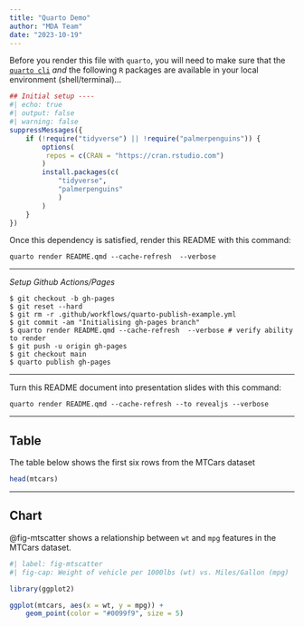 ```yaml
---
title: "Quarto Demo"
author: "MDA Team"
date: "2023-10-19"
---
```



Before you render this file with `quarto`, you will need to make sure that
the [`quarto cli`](https://quarto.org/docs/get-started/) *and* the following `R` packages are available in your local
environment (shell/terminal)...
```r
## Initial setup ----
#| echo: true
#| output: false
#| warning: false
suppressMessages({
    if (!require("tidyverse") || !require("palmerpenguins")) {
        options(
         repos = c(CRAN = "https://cran.rstudio.com")
        )
        install.packages(c(
            "tidyverse",
            "palmerpenguins"
            )
        )
    }
})
```

Once this dependency is satisfied, render this README with this command:
```
quarto render README.qmd --cache-refresh  --verbose
```

---

_Setup Github Actions/Pages_
```
$ git checkout -b gh-pages
$ git reset --hard
$ git rm -r .github/workflows/quarto-publish-example.yml
$ git commit -am "Initialising gh-pages branch"
$ quarto render README.qmd --cache-refresh  --verbose # verify ability to render
$ git push -u origin gh-pages
$ git checkout main
$ quarto publish gh-pages
```

---

Turn this README document into presentation slides with this command:
```
quarto render README.qmd --cache-refresh --to revealjs --verbose
```

----

## Table

The table below shows the first six rows from the MTCars dataset
```r
head(mtcars)
```

---

## Chart

@fig-mtscatter shows a relationship between `wt` and `mpg` features in the MTCars dataset.
```r
#| label: fig-mtscatter
#| fig-cap: Weight of vehicle per 1000lbs (wt) vs. Miles/Gallon (mpg)

library(ggplot2)

ggplot(mtcars, aes(x = wt, y = mpg)) +
    geom_point(color = "#0099f9", size = 5)
```
